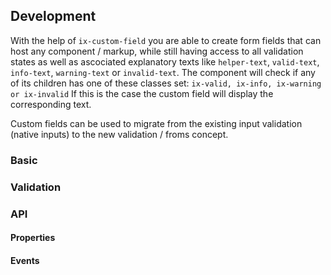 
## Development

With the help of `ix-custom-field` you are able to create form fields that can host any component / markup, while still having access to all validation states as well as ascociated explanatory texts like `helper-text`, `valid-text`, `info-text`, `warning-text` or `invalid-text`.
The component will check if any of its children has one of these classes set:
`ix-valid, ix-info, ix-warning or ix-invalid`
If this is the case the custom field will display the corresponding text.

Custom fields can be used to migrate from the existing input validation (native inputs) to the new validation / froms concept.

### Basic

<Playground name="custom-field"></Playground>

### Validation

<Playground name="custom-field-validation" height="24rem"></Playground>

### API

#### Properties

<Props />

#### Events

<Events />
